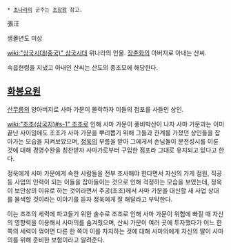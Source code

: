  * [[초나라]]의 군주는 [[초장왕]] 참고.

張汪

생몰년도 미상

[[wiki:"삼국시대(중국)" 삼국시대]] 위나라의 인물. [[장춘화]]의 아버지로 아내는 산씨.

속읍현령을 지냈고 아내인 산씨는 산도의 종조모에 해당한다.

== [[화봉요원]] == 
[[산무릉]]의 양아버지로 사마 가문이 몰락하자 이들의 점포를 사들인 상인.

[[wiki:"조조(삼국지)#s-1" 조조]]로 인해 사마 가문이 풍비박산이 나자 사마 가문과는 이미 끝난 사이임에도 조조가 사마 가문을 뿌리뽑기 위해 그들과 관계를 가졌던 상인들을 잡아가는 모습을 지켜보았으며, [[정욱]]의 부름을 받아 그에게서 손님들이 문전성시를 이룬 것에 대해 경영수완을 칭찬받자 사마가로부터 구입한 점포라 그대로 유지되고 있다고 한다.

정욱에게 사마 가문에게 속한 사람들을 전부 조사해야 한다면서 자신의 가게 점원, 직공 등 사업의 인력이 되는 이들을 잡아들이는 것으로 인해 걱정하는 모습을 보였는데, 정욱이 보안상의 이유로 하는 것이라면서 주공(조조)께서 사마 가문을 대신할 새 사업 상대를 물색할 것이라는 이야기를 듣자 정욱에게 잘 해달라고 부탁한다.

이는 조조의 세력에 파고들기 위한 술수로 조조로 인해 사마 가문이 위험에 빠질 때 자신의 영향력을 이용해서 사마의를 숨겨줬으며, 산씨 가문이 여러 곳에 투자했다가 어느 한 쪽의 세력이 꺾이면 다른 한 쪽이 이를 차지하는 것에 대해 사마의에게 자신의 딸이 사마의를 위해 준비한 보험이라고 알려준다.
